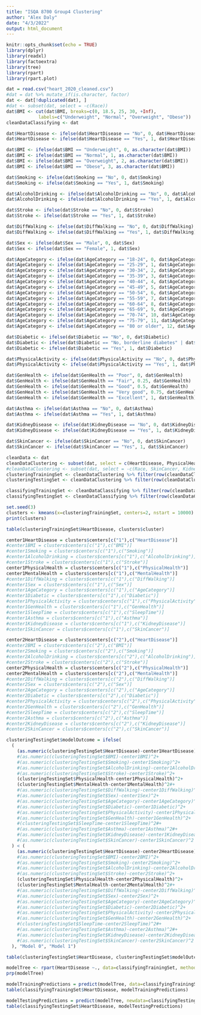 ```yaml
---
title: "ISQA 8700 Group4 Clustering"
author: "Alex Daly"
date: "4/3/2022"
output: html_document
---
```


```r
knitr::opts_chunk$set(echo = TRUE)
library(dplyr)
library(readxl)
library(factoextra)
library(tree)
library(rpart)
library(rpart.plot)
```

```r
dat = read.csv("heart_2020_cleaned.csv")
#dat = dat %>% mutate_if(is.character, factor)
dat <- dat[!duplicated(dat), ]
#dat <- subset(dat, select = -c(Race))
dat$BMI <- cut(dat$BMI, breaks=c(0, 18.5, 25, 30, +Inf), 
            labels=c("Underweight", "Normal", "Overweight", "Obese"))
cleanDataClassifying <- dat
```

```r
dat$HeartDisease <- ifelse(dat$HeartDisease == "No", 0, dat$HeartDisease)
dat$HeartDisease <- ifelse(dat$HeartDisease == "Yes", 1, dat$HeartDisease)

dat$BMI <- ifelse(dat$BMI == "Underweight", 0, as.character(dat$BMI))
dat$BMI <- ifelse(dat$BMI == "Normal", 1, as.character(dat$BMI))
dat$BMI <- ifelse(dat$BMI == "Overweight", 2, as.character(dat$BMI))
dat$BMI <- ifelse(dat$BMI == "Obese", 3, as.character(dat$BMI))

dat$Smoking <- ifelse(dat$Smoking == "No", 0, dat$Smoking)
dat$Smoking <- ifelse(dat$Smoking == "Yes", 1, dat$Smoking)

dat$AlcoholDrinking <- ifelse(dat$AlcoholDrinking == "No", 0, dat$AlcoholDrinking)
dat$AlcoholDrinking <- ifelse(dat$AlcoholDrinking == "Yes", 1, dat$AlcoholDrinking)

dat$Stroke <- ifelse(dat$Stroke == "No", 0, dat$Stroke)
dat$Stroke <- ifelse(dat$Stroke == "Yes", 1, dat$Stroke)

dat$DiffWalking <- ifelse(dat$DiffWalking == "No", 0, dat$DiffWalking)
dat$DiffWalking <- ifelse(dat$DiffWalking == "Yes", 1, dat$DiffWalking)

dat$Sex <- ifelse(dat$Sex == "Male", 0, dat$Sex)
dat$Sex <- ifelse(dat$Sex == "Female", 1, dat$Sex)

dat$AgeCategory <- ifelse(dat$AgeCategory == "18-24", 0, dat$AgeCategory)
dat$AgeCategory <- ifelse(dat$AgeCategory == "25-29", 1, dat$AgeCategory)
dat$AgeCategory <- ifelse(dat$AgeCategory == "30-34", 2, dat$AgeCategory)
dat$AgeCategory <- ifelse(dat$AgeCategory == "35-39", 3, dat$AgeCategory)
dat$AgeCategory <- ifelse(dat$AgeCategory == "40-44", 4, dat$AgeCategory)
dat$AgeCategory <- ifelse(dat$AgeCategory == "45-49", 5, dat$AgeCategory)
dat$AgeCategory <- ifelse(dat$AgeCategory == "50-54", 6, dat$AgeCategory)
dat$AgeCategory <- ifelse(dat$AgeCategory == "55-59", 7, dat$AgeCategory)
dat$AgeCategory <- ifelse(dat$AgeCategory == "60-64", 8, dat$AgeCategory)
dat$AgeCategory <- ifelse(dat$AgeCategory == "65-69", 9, dat$AgeCategory)
dat$AgeCategory <- ifelse(dat$AgeCategory == "70-74", 10, dat$AgeCategory)
dat$AgeCategory <- ifelse(dat$AgeCategory == "75-79", 11, dat$AgeCategory)
dat$AgeCategory <- ifelse(dat$AgeCategory == "80 or older", 12, dat$AgeCategory)

dat$Diabetic <- ifelse(dat$Diabetic == "No", 0, dat$Diabetic)
dat$Diabetic <- ifelse(dat$Diabetic == "No, borderline diabetes" | dat$Diabetic == "Yes (during pregnancy)", 0.5, dat$Diabetic)
dat$Diabetic <- ifelse(dat$Diabetic == "Yes", 1, dat$Diabetic)

dat$PhysicalActivity <- ifelse(dat$PhysicalActivity == "No", 0, dat$PhysicalActivity)
dat$PhysicalActivity <- ifelse(dat$PhysicalActivity == "Yes", 1, dat$PhysicalActivity)

dat$GenHealth <- ifelse(dat$GenHealth == "Poor", 0, dat$GenHealth)
dat$GenHealth <- ifelse(dat$GenHealth == "Fair", 0.25, dat$GenHealth)
dat$GenHealth <- ifelse(dat$GenHealth == "Good", 0.5, dat$GenHealth)
dat$GenHealth <- ifelse(dat$GenHealth == "Very good", 0.75, dat$GenHealth)
dat$GenHealth <- ifelse(dat$GenHealth == "Excellent", 1, dat$GenHealth)

dat$Asthma <- ifelse(dat$Asthma == "No", 0, dat$Asthma)
dat$Asthma <- ifelse(dat$Asthma == "Yes", 1, dat$Asthma)

dat$KidneyDisease <- ifelse(dat$KidneyDisease == "No", 0, dat$KidneyDisease)
dat$KidneyDisease <- ifelse(dat$KidneyDisease == "Yes", 1, dat$KidneyDisease)

dat$SkinCancer <- ifelse(dat$SkinCancer == "No", 0, dat$SkinCancer)
dat$SkinCancer <- ifelse(dat$SkinCancer == "Yes", 1, dat$SkinCancer)
```

```r
cleanData <- dat
cleanDataClustering <- subset(dat, select = c(HeartDisease, PhysicalHealth, MentalHealth))
#cleanDataClustering <- subset(dat, select = -c(Race, SkinCancer, KidneyDisease, Asthma, Diabetic, DiffWalking, AlcoholDrinking, BMI, GenHealth, PhysicalActivity, AgeCategory, Sex, Stroke, Smoking, SleepTime))
clusteringTrainingSet <- cleanDataClustering %>% filter(row(cleanDataClustering) >= 1 & row(cleanDataClustering) <= 241374)
clusteringTestingSet <- cleanDataClustering %>% filter(row(cleanDataClustering) >= 241375 & row(cleanDataClustering) <= 301717)

classifyingTrainingSet <- cleanDataClassifying %>% filter(row(cleanDataClassifying) >= 1 & row(cleanDataClassifying) <= 241374)
classifyingTestingSet <- cleanDataClassifying %>% filter(row(cleanDataClassifying) >= 241375 & row(cleanDataClassifying) <= 301717)
```

```r
set.seed(3)
clusters <- kmeans(x=clusteringTrainingSet, centers=2, nstart = 10000)
print(clusters)
```

```r
table(clusteringTrainingSet$HeartDisease, clusters$cluster)
```

```r
center1HeartDisease = clusters$centers[c("1"),c("HeartDisease")]
#center1BMI = clusters$centers[c("1"),c("BMI")]
#center1Smoking = clusters$centers[c("1"),c("Smoking")]
#center1AlcoholDrinking = clusters$centers[c("1"),c("AlcoholDrinking")]
#center1Stroke = clusters$centers[c("1"),c("Stroke")]
center1PhysicalHealth = clusters$centers[c("1"),c("PhysicalHealth")]
center1MentalHealth = clusters$centers[c("1"),c("MentalHealth")]
#center1DiffWalking = clusters$centers[c("1"),c("DiffWalking")]
#center1Sex = clusters$centers[c("1"),c("Sex")]
#center1AgeCategory = clusters$centers[c("1"),c("AgeCategory")]
#center1Diabetic = clusters$centers[c("1"),c("Diabetic")]
#center1PhysicalActivity = clusters$centers[c("1"),c("PhysicalActivity")]
#center1GenHealth = clusters$centers[c("1"),c("GenHealth")]
#center1SleepTime = clusters$centers[c("1"),c("SleepTime")]
#center1Asthma = clusters$centers[c("1"),c("Asthma")]
#center1KidneyDisease = clusters$centers[c("1"),c("KidneyDisease")]
#center1SkinCancer = clusters$centers[c("1"),c("SkinCancer")]

center2HeartDisease = clusters$centers[c("2"),c("HeartDisease")]
#center2BMI = clusters$centers[c("2"),c("BMI")]
#center2Smoking = clusters$centers[c("2"),c("Smoking")]
#center2AlcoholDrinking = clusters$centers[c("2"),c("AlcoholDrinking")]
#center2Stroke = clusters$centers[c("2"),c("Stroke")]
center2PhysicalHealth = clusters$centers[c("2"),c("PhysicalHealth")]
center2MentalHealth = clusters$centers[c("2"),c("MentalHealth")]
#center2DiffWalking = clusters$centers[c("2"),c("DiffWalking")]
#center2Sex = clusters$centers[c("2"),c("Sex")]
#center2AgeCategory = clusters$centers[c("2"),c("AgeCategory")]
#center2Diabetic = clusters$centers[c("2"),c("Diabetic")]
#center2PhysicalActivity = clusters$centers[c("2"),c("PhysicalActivity")]
#center2GenHealth = clusters$centers[c("2"),c("GenHealth")]
#center2SleepTime = clusters$centers[c("2"),c("SleepTime")]
#center2Asthma = clusters$centers[c("2"),c("Asthma")]
#center2KidneyDisease = clusters$centers[c("2"),c("KidneyDisease")]
#center2SkinCancer = clusters$centers[c("2"),c("SkinCancer")]
```

```r
clusteringTestingSet$modelOutcome = ifelse(
  (
    (as.numeric(clusteringTestingSet$HeartDisease)-center1HeartDisease)^2+
    #(as.numeric(clusteringTestingSet$BMI)-center1BMI)^2+
    #(as.numeric(clusteringTestingSet$Smoking)-center1Smoking)^2+
    #(as.numeric(clusteringTestingSet$AlcoholDrinking)-center1AlcoholDrinking)^2+
    #(as.numeric(clusteringTestingSet$Stroke)-center1Stroke)^2+
    (clusteringTestingSet$PhysicalHealth-center1PhysicalHealth)^2+
    (clusteringTestingSet$MentalHealth-center1MentalHealth)^2#+
    #(as.numeric(clusteringTestingSet$DiffWalking)-center1DiffWalking)^2+
    #(as.numeric(clusteringTestingSet$Sex)-center1Sex)^2+
    #(as.numeric(clusteringTestingSet$AgeCategory)-center1AgeCategory)^2+
    #(as.numeric(clusteringTestingSet$Diabetic)-center1Diabetic)^2+
    #(as.numeric(clusteringTestingSet$PhysicalActivity)-center1PhysicalActivity)^2+
    #(as.numeric(clusteringTestingSet$GenHealth)-center1GenHealth)^2+
    #(clusteringTestingSet$SleepTime-center1SleepTime)^2#+
    #(as.numeric(clusteringTestingSet$Asthma)-center1Asthma)^2#+
    #(as.numeric(clusteringTestingSet$KidneyDisease)-center1KidneyDisease)^2#+
    #(as.numeric(clusteringTestingSet$SkinCancer)-center1SkinCancer)^2
  ) < (
    (as.numeric(clusteringTestingSet$HeartDisease)-center2HeartDisease)^2+
    #(as.numeric(clusteringTestingSet$BMI)-center2BMI)^2+
    #(as.numeric(clusteringTestingSet$Smoking)-center2Smoking)^2+
    #(as.numeric(clusteringTestingSet$AlcoholDrinking)-center2AlcoholDrinking)^2+
    #(as.numeric(clusteringTestingSet$Stroke)-center2Stroke)^2+
    (clusteringTestingSet$PhysicalHealth-center2PhysicalHealth)^2+
    (clusteringTestingSet$MentalHealth-center2MentalHealth)^2#+
    #(as.numeric(clusteringTestingSet$DiffWalking)-center2DiffWalking)^2+
    #(as.numeric(clusteringTestingSet$Sex)-center2Sex)^2+
    #(as.numeric(clusteringTestingSet$AgeCategory)-center2AgeCategory)^2+
    #(as.numeric(clusteringTestingSet$Diabetic)-center2Diabetic)^2+
    #(as.numeric(clusteringTestingSet$PhysicalActivity)-center2PhysicalActivity)^2+
    #(as.numeric(clusteringTestingSet$GenHealth)-center2GenHealth)^2+
    #(clusteringTestingSet$SleepTime-center2SleepTime)^2#+
    #(as.numeric(clusteringTestingSet$Asthma)-center2Asthma)^2#+
    #(as.numeric(clusteringTestingSet$KidneyDisease)-center2KidneyDisease)^2#+
    #(as.numeric(clusteringTestingSet$SkinCancer)-center2SkinCancer)^2
  ), "Model 0", "Model 1")
```

```r
table(clusteringTestingSet$HeartDisease, clusteringTestingSet$modelOutcome)
```

```r
modelTree <- rpart(HeartDisease ~., data=classifyingTrainingSet, method='class', cp=0.0005)
prp(modelTree)
```

```r
modelTrainingPredictions = predict(modelTree, data=classifyingTrainingSet, type='class')
table(classifyingTrainingSet$HeartDisease, modelTrainingPredictions)
```

```r
modelTestingPredictions = predict(modelTree, newdata=classifyingTestingSet, type='class')
table(classifyingTestingSet$HeartDisease, modelTestingPredictions)
```
